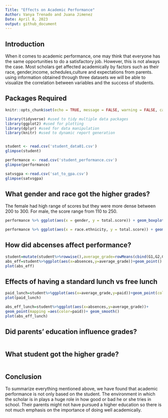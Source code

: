 ```yaml
---
Title: "Effects on Academic Performance"
Author: Vanya Trenado and Juana Jimenez
Date: April 8, 2023
output: github_document
---
```


## Introduction

When it comes to academic performance, one may think that everyone has the same opportunities to do a satisfactory job. However, this is not always the case. Most scholars get affected academically by factors such as their race, gender,income, schedules,culture and expectations from parents. using information obtained through three datasets we will be able to visualize the correlation between variables and the success of students. 

## Packages Required
```r
knitr::opts_chunk$set(echo = TRUE, message = FALSE, warning = FALSE, cache = TRUE)
```


```r
library(tidyverse) #used to tidy multiple data packages
library(ggplot2) #used for plotting
library(dplyr) #used for data manipulation
library(knitr) #used to dynamic report generation


student <- read.csv('student_data01.csv')
glimpse(student)

performance <- read.csv('student_performance.csv')
glimpse(performance)

satvsgpa <-read.csv('sat_to_gpa.csv')
glimpse(satvsgpa)
```

## What gender and race got the higher grades?

The female had high range of scores but they were more dense between 200 to 300. For male, the score range from 110 to 250.

```r
performance %>% ggplot(aes(x = gender, y = total.score)) + geom_boxplot(alpha = .5, color = "pink")

performance %>% ggplot(aes(x = race.ethnicity, y = total.score)) + geom_boxplot(alpha = .5, color = "pink")

```

## How did abcenses affect performance?

```r
student=mutate(student%>%rowwise(),average_grade=rowMeans(cbind(G1,G2,G3)))
abs_eff=student%>%ggplot(aes(x=absences,y=average_grade))+geom_point()
plot(abs_eff)
```

## Effects of having a standard lunch vs free lunch
```r
paid_lunch=student%>%ggplot(aes(x=average_grade,y=paid))+geom_point(color="blue")
plot(paid_lunch)

abs_eff_lunch=student%>%ggplot(aes(x=absences,y=average_grade))+
geom_point(mapping =aes(color=paid))+ geom_smooth()
plot(abs_eff_lunch)
```

## Did parents' education influence grades?
```r

```

## What student got the higher grade?
```r

```

## Conclusion

To summarize everything mentioned above, we have found that academic performance is not only based on the student. The environment in which the scholar is in plays a huge role in how good or bad he or she tries in school. Their parents might not have pursued a higher education so there is not much emphasis on the importance of doing well academically. 